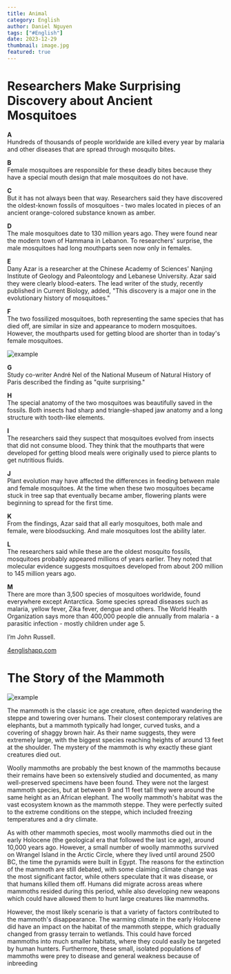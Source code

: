 ```yaml
---
title: Animal
category: English
author: Daniel Nguyen
tags: ["#English"]
date: 2023-12-29
thumbnail: image.jpg
featured: true
---
```


# Researchers Make Surprising Discovery about Ancient Mosquitoes

**A**   
Hundreds of thousands of people worldwide are killed every year by malaria and other diseases that are 
spread through mosquito bites. 

**B**   
Female mosquitoes are responsible for these deadly bites because they have a special mouth design that male 
mosquitoes do not have. 

**C**   
But it has not always been that way. Researchers said they have discovered the oldest-known fossils of 
mosquitoes - two males located in pieces of an ancient orange-colored substance known as amber. 

**D**   
The male mosquitoes date to 130 million years ago. They were found near the modern town of Hammana in 
Lebanon. To researchers' surprise, the male mosquitoes had long mouthparts seen now only in females. 

**E**   
Dany Azar is a researcher at the Chinese Academy of Sciences' Nanjing Institute of Geology and Paleontology 
and Lebanese University. Azar said they were clearly blood-eaters. The lead writer of the study, recently
published in Current Biology, added, "This discovery is a major one in the evolutionary history of mosquitoes." 

**F**   
The two fossilized mosquitoes, both representing the same species that has died off, are similar in size and
appearance to modern mosquitoes. However, the mouthparts used for getting blood are shorter than in today's
female mosquitoes. 

![example](./1.jpg 'example')

**G**   
Study co-writer André Nel of the National Museum of Natural History of Paris described the finding
as "quite surprising." 

**H**   
The special anatomy of the two mosquitoes was beautifully saved in the fossils. Both insects had sharp and
triangle-shaped jaw anatomy and a long structure with tooth-like elements. 

**I**   
The researchers said they suspect that mosquitoes evolved from insects that did not consume blood.
They think that the mouthparts that were developed for getting blood meals were originally used to pierce plants
to get nutritious fluids. 

**J**   
Plant evolution may have affected the differences in feeding between male and female mosquitoes. At
the time when these two mosquitoes became stuck in tree sap that eventually became amber, flowering plants
were beginning to spread for the first time. 

**K**   
From the findings, Azar said that all early mosquitoes, both male and female, were bloodsucking. And
male mosquitoes lost the ability later. 

**L**   
The researchers said while these are the oldest mosquito fossils, mosquitoes probably appeared millions
of years earlier. They noted that molecular evidence suggests mosquitoes developed from about 200 million
to 145 million years ago. 

**M**   
There are more than 3,500 species of mosquitoes worldwide, found everywhere except Antarctica. Some species
spread diseases such as malaria, yellow fever, Zika fever, dengue and others. The World Health Organization
says more than 400,000 people die annually from malaria - a parasitic infection - mostly children under age 5. 

I’m John Russell. 

[4englishapp.com](https://4englishapp.com/#/news/details/6579e35350449118de68091f)

# The Story of the Mammoth

![example](./2.jpg 'example')

The mammoth is the classic ice age creature, often depicted wandering the steppe and towering over humans. Their closest contemporary relatives are elephants, but a mammoth
typically had longer, curved tusks, and a covering of shaggy brown hair. As their name suggests, they were extremely large, with the biggest species reaching heights of
around 13 feet at the shoulder. The mystery of the mammoth is why exactly these giant creatures died out.

Woolly mammoths are probably the best known of the mammoths because their remains have been so extensively studied and documented, as many well-preserved specimens have
been found. They were not the largest mammoth species, but at between 9 and 11 feet tall they were around the same height as an African elephant. The woolly mammoth's habitat
was the vast ecosystem known as the mammoth steppe. They were perfectly suited to the extreme conditions on the steppe, which included freezing temperatures and a dry climate.

As with other mammoth species, most woolly mammoths died out in the early Holocene (the geological era that followed the last ice age), around 10,000 years ago. However, a
small number of woolly mammoths survived on Wrangel Island in the Arctic Circle, where they lived until around 2500 BC, the time the pyramids were built in Egypt.
The reasons for the extinction of the mammoth are still debated, with some claiming climate change was the most significant factor, while others speculate that it was disease, or
that humans killed them off. Humans did migrate across areas where mammoths resided during this period, while also developing new weapons which could have allowed them to hunt
large creatures like mammoths.

However, the most likely scenario is that a variety of factors contributed to the mammoth's disappearance. The warming climate in the early Holocene did have an impact on the
habitat of the mammoth steppe, which gradually changed from grassy terrain to wetlands. This could have forced mammoths into much smaller habitats, where they could easily be
targeted by human hunters. Furthermore, these small, isolated populations of mammoths were prey to disease and general weakness because of inbreeding

